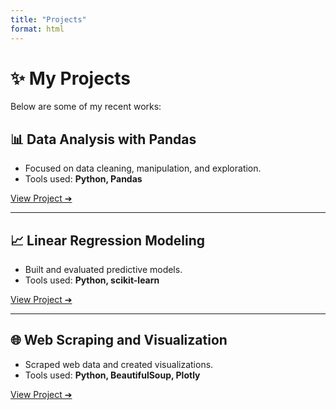 ```yaml
---
title: "Projects"
format: html
---
```


# ✨ My Projects

Below are some of my recent works:

## 📊 Data Analysis with Pandas

- Focused on data cleaning, manipulation, and exploration.
- Tools used: **Python, Pandas**

[View Project ➔](project1.qmd)

---

## 📈 Linear Regression Modeling

- Built and evaluated predictive models.
- Tools used: **Python, scikit-learn**

[View Project ➔](project2.qmd)

---

## 🌐 Web Scraping and Visualization

- Scraped web data and created visualizations.
- Tools used: **Python, BeautifulSoup, Plotly**

[View Project ➔](project3.qmd)
